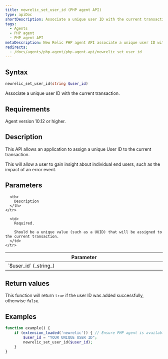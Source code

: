 ```yaml
---
title: newrelic_set_user_id (PHP agent API)
type: apiDoc
shortDescription: Associate a unique user ID with the current transaction
tags:
  - Agents
  - PHP agent
  - PHP agent API
metaDescription: New Relic PHP agent API associate a unique user ID with the current transaction.
redirects:
  - /docs/agents/php-agent/php-agent-api/newrelic_set_user_id
---
```


## Syntax

```php
newrelic_set_user_id(string $user_id)
```

Associate a unique user ID with the current transaction.

## Requirements

Agent version 10.12 or higher.

## Description

This API allows an application to assign a unique User ID to the current transaction. 

This will allow a user to gain insight about individual end users, such as the impact of an error event.

## Parameters

<table>
  <thead>
    <tr>
      <th width="25%">
        Parameter
      </th>

      <th>
        Description
      </th>
    </tr>
  </thead>

  <tbody>
    <tr>
      <td>
        `$user_id` (_string_)
      </td>

      <td>
        Required. 
        
        Should be a unique value (such as a UUID) that will be assigned to the current transaction.
      </td>
    </tr>
  </tbody>
</table>

## Return values

This function will return `true` if the user ID was added successfully, otherwise `false`.

## Examples

```php
function example() {
    if (extension_loaded('newrelic')) { // Ensure PHP agent is available
        $user_id = "YOUR UNIQUE USER ID";
        newrelic_set_user_id($user_id);
    }
}
```
